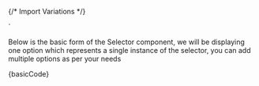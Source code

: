 
{/* Import Variations */}


  <Selector alignment="center" title="Option 1" iconOrBrandUrl="Bell" />
`

<Section contained={true} style={{ paddingTop: 30 }}>
	<p>
		Below is the basic form of the Selector component, we will be displaying one
		option which represents a single instance of the selector, you can add
		multiple options as per your needs
	</p>
	<Preview wrapper={true}>
		<div style={{ padding: 50 }}>
			<Selector alignment="center" title="Option 1" iconOrBrandUrl="Bell" />
		</div>
	</Preview>
	<Snippet language="js">{basicCode}</Snippet>
</Section>

<Section title="States & Variations" style={{ paddingTop: 0 }}>
	<Switcher>
		<div label="Variations" value="variations">
			<Variations />
		</div>
		<div label="Alignment" value="alignement">
			<Alignment />
		</div>
		<div label="States" value="states">
			<States />
		</div>
	</Switcher>
</Section>
